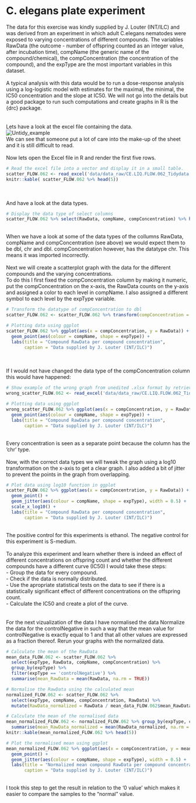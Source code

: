 C. elegans plate experiment {.unnumbered}
================================================================================
The data for this exercise was kindly supplied by J. Louter (INT/ILC) and was derived from an experiment in which adult C.elegans nematodes were exposed to varying concentrations of different compounds. The variables RawData (the outcome - number of offspring counted as an integer value, after incubation time), compName (the generic name of the compound/chemical), the compConcentration (the concentration of the compound), and the expType are the most important variables in this dataset.
<br> <br>
A typical analysis with this data would be to run a dose-response analysis using a log-logistic model with estimates for the maximal, the minimal, the IC50 concentration and the slope at IC50. We will not go into the details but a good package to run such computations and create graphs in R is the {drc} package. 
<br> <br> <br>
Lets have a look at the excel file containing the data. 
<br>
![Untidy_example](./data/data_raw/Untidy_example.png) 
<br>
We can see that someone put a lot of care into the make-up of the sheet and it is still difficult to read. 
<br> <br>
Now lets open the Excel file in R and render the first five rows.
```r
# Read the excel file into a vector and display it in a small table.
scatter_FLOW.062 <- read_excel('data/data_raw/CE.LIQ.FLOW.062_Tidydata.xlsx') 
knitr::kable( scatter_FLOW.062 %>% head(5))
```
<br> <br> 
And have a look at the data types.
```r
# Display the data type of select columns
scatter_FLOW.062 %>% select(RawData, compName, compConcentration) %>% head(1)
```
<br>
When we have a look at some of the data types of the collumns RawData, compName and compConcentration (see above) we would expect them to be dbl, chr and dbl. compConcentration however, has the datatype chr. This means it was imported incorrectly.
<br> <br>
Next we will create a scatterplot graph with the data for the different compounds and the varying concentrations. 
<br>
To do this I first fixed the compConcentration column by making it numeric, put the compConcentration on the x-axis, the RawData counts on the y-axis and assigned a color to each level in compName. I also assigned a different symbol to each level by the expType variable.
```r
# Transform the datatype of compConcentration to dbl
scatter_FLOW.062 <- scatter_FLOW.062 %>% transform(compConcentration = as.double(compConcentration))

# Plotting data using ggplot
scatter_FLOW.062 %>% ggplot(aes(x = compConcentration, y = RawData)) + 
  geom_point(aes(colour = compName, shape = expType)) + 
  labs(title = "Compound RawData per compound concentration",
       caption = "Data supplied by J. Louter (INT/ILC)") 
```
<br> <br>
If I would not have changed the data type of the compConcentration column this would have happened:
```r
# Show example of the wrong graph from unedited .xlsx format by retrieving data
wrong_scatter_FLOW.062 <- read_excel('data/data_raw/CE.LIQ.FLOW.062_Tidydata.xlsx')

# Plotting data using ggplot
wrong_scatter_FLOW.062 %>% ggplot(aes(x = compConcentration, y = RawData)) + 
  geom_point(aes(colour = compName, shape = expType)) + 
  labs(title = "Compound RawData per compound concentration",
       caption = "Data supplied by J. Louter (INT/ILC)") 
```
<br>
Every concentration is seen as a separate point because the column has the 'chr' type.
<br> <br>
Now, with the correct data types we will tweak the graph using a log10 transformation on the x-axis to get a clear graph. I also added a bit of jitter to prevent the points in the graph from overlapping.
```r
# Plot data using log10 function in ggplot
scatter_FLOW.062 %>% ggplot(aes(x = compConcentration, y = RawData)) + 
  geom_point() + 
  geom_jitter(aes(colour = compName, shape = expType), width = 0.5) +
  scale_x_log10() +
  labs(title = "Compound RawData per compound concentration",
       caption = "Data supplied by J. Louter (INT/ILC)") 
```
<br>
The positive control for this experiments is ethanol. The negative control for this experiment is S-medium.
<br> <br>
To analyze this experiment and learn whether there is indeed an effect of different concentrations on offspring count and whether the different compounds have a different curve (IC50) I would take these steps:
<br>
- Group the data for every compound. <br>
- Check if the data is normally distributed. <br>
- Use the apropriate statistical tests on the data to see if there is a statistically significant effect of different concentrations on the offspring count. <br>
- Calculate the IC50 and create a plot of the curve. <br>
<br> <br>
For the next vizualization of the data I have normalised the data 
Normalize the data for the controlNegative in such a way that the mean value for controlNegative is exactly equal to 1 and that all other values are expressed as a fraction thereof. Rerun your graphs with the normalized data.

```r
# Calculate the mean of the RawData
mean_data_FLOW.062 <- scatter_FLOW.062 %>% 
  select(expType, RawData, compName, compConcentration) %>% 
  group_by(expType) %>% 
  filter(expType == 'controlNegative') %>% 
  summarise(mean_RawData = mean(RawData, na.rm = TRUE)) 

# Normalise the RawData using the calculated mean
normalized_FLOW.062 <- scatter_FLOW.062 %>% 
  select(expType, compName, compConcentration, RawData) %>%
  mutate(RawData_normalized = RawData / mean_data_FLOW.062$mean_RawData)

# Calculate the mean of the normalised data
mean_normalized_FLOW.062 <- normalized_FLOW.062 %>% group_by(expType, compName, compConcentration) %>%
  summarise(mean_RawData_normalized = mean(RawData_normalized, na.rm = TRUE))
knitr::kable(mean_normalized_FLOW.062 %>% head(5))

# Plot the normalised mean using ggplot
mean_normalized_FLOW.062 %>% ggplot(aes(x = compConcentration, y = mean_RawData_normalized)) + 
  geom_point() + 
  geom_jitter(aes(colour = compName, shape = expType), width = 0.5) +
  labs(title = "Normalized mean compound RawData per compound concentration",
       caption = "Data supplied by J. Louter (INT/ILC)") 
```
<br>
I took this step to get the result in relation to the '0 value' which makes it easier to compare the samples to the "normal" value. 
